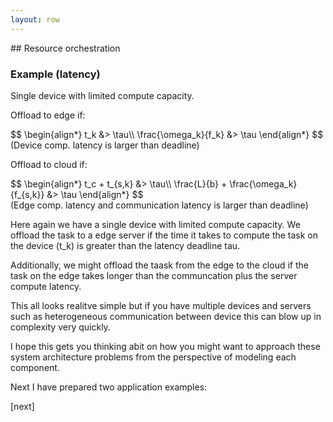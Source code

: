 ```yaml
---
layout: row
---
```


<Column>
## Resource orchestration

### Example (latency)

Single device with limited compute capacity.

<div style={{display:"flex"}}>
<div>
<p style={{textAlign:"center", padding:0, paddingTop:"2rem"}}>Offload to edge if:</p>
$$
\begin{align*}
t_k &> \tau\\
\frac{\omega_k}{f_k} &> \tau
\end{align*}
$$
<div style={{textAlign:"center", width:"75%", fontSize:"2rem", margin:"0 auto", paddingTop:"1.75rem"}}>(Device comp. latency is larger than deadline)</div>
</div>



<div>
<p style={{textAlign:"center", padding:0, paddingTop:"2rem"}}>Offload to cloud if:</p>
$$
\begin{align*}
t_c + t_{s,k} &> \tau\\
\frac{L}{b} + \frac{\omega_k}{f_{s,k}} &> \tau
\end{align*}
$$
<div style={{textAlign:"center", width:"75%", fontSize:"2rem", margin:"0 auto"}}>(Edge comp. latency and communication latency is larger than deadline)</div>
</div>
</div>

</Column>


<Navbar sections={false} />

 
<Note>

Here again we have a single device with limited compute capacity. We offload the task to a edge server
if the time it takes to compute the task on the device (t_k) is greater than the latency deadline tau.

Additionally, we might offload the taask from the edge to the cloud if the task on the edge takes longer
than the communcation plus the server compute latency.

This all looks realitve simple but if you have multiple devices and servers such as heterogeneous communication
between device this can blow up in complexity very quickly.

I hope this gets you thinking abit on how you might want to approach these system architecture problems from the perspective of modeling each component.

Next I have prepared two application examples:

[next]

</Note>
